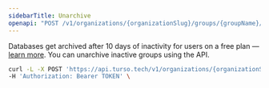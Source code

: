 ```yaml
---
sidebarTitle: Unarchive
openapi: "POST /v1/organizations/{organizationSlug}/groups/{groupName}/unarchive"
---
```


<Info>

Databases get archived after 10 days of inactivity for users on a free plan &mdash; [learn more](/features/scale-to-zero). You can unarchive inactive groups using the API.

</Info>

<RequestExample>

```bash cURL
curl -L -X POST 'https://api.turso.tech/v1/organizations/{organizationSlug}/groups/{groupName}/unarchive' \
-H 'Authorization: Bearer TOKEN' \
```

</RequestExample>
